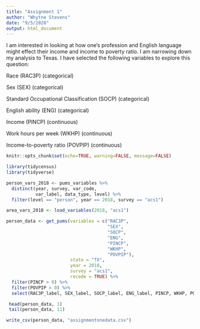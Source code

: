 ```yaml
---
title: "Assignment 1"
author: "Whytne Stevens"
date: "9/5/2020"
output: html_document
---
```


I am interested in looking at how one's profession and English language might effect their income and income to poverty ratio. I am narrowing down my analysis to Texas. I have selected the following variables to explore this question:

Race (RAC3P) (categorical)

Sex (SEX) (categorical)

Standard Occupational Classification (SOCP) (categorical)

English ability (ENG) (categorical)

Income (PINCP) (continuous)

Work hours per week (WKHP) (continuous)

Income-to-poverty ratio (POVPIP) (continuous)

```r
knitr::opts_chunk$set(echo=TRUE, warning=FALSE, message=FALSE)
```

```r
library(tidycensus)
library(tidyverse)
```

```r
person_vars_2018 <- pums_variables %>%
  distinct(year, survey, var_code, 
           var_label, data_type, level) %>%
  filter(level == "person", year == 2018, survey == "acs1")
```

```r
area_vars_2018 <- load_variables(2018, "acs1")
```

```r
person_data <- get_pums(variables = c("RAC3P", 
                                      "SEX",
                                      "SOCP",
                                      "ENG",                          
                                      "PINCP", 
                                      "WKHP", 
                                      "POVPIP"),
                        state = "TX",
                        year = 2018, 
                        survey = "acs1",
                        recode = TRUE) %>%
  filter(PINCP > 0) %>%
  filter(POVPIP > 0) %>%
  select(RAC3P_label, SEX_label, SOCP_label, ENG_label, PINCP, WKHP, POVPIP)
```

```r
 head(person_data, 1)
 tail(person_data, 11)
```

```r
write_csv(person_data, "assignmentonedata.csv")
```

